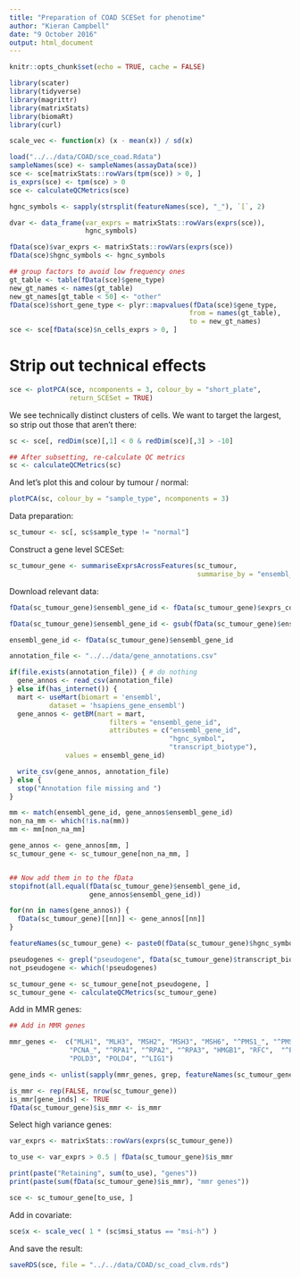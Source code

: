 ```yaml
---
title: "Preparation of COAD SCESet for phenotime"
author: "Kieran Campbell"
date: "9 October 2016"
output: html_document
---
```


```r
knitr::opts_chunk$set(echo = TRUE, cache = FALSE)

library(scater)
library(tidyverse)
library(magrittr)
library(matrixStats)
library(biomaRt)
library(curl)

scale_vec <- function(x) (x - mean(x)) / sd(x)
```


```r
load("../../data/COAD/sce_coad.Rdata")
sampleNames(sce) <- sampleNames(assayData(sce))
sce <- sce[matrixStats::rowVars(tpm(sce)) > 0, ]
is_exprs(sce) <- tpm(sce) > 0
sce <- calculateQCMetrics(sce)

hgnc_symbols <- sapply(strsplit(featureNames(sce), "_"), `[`, 2)

dvar <- data_frame(var_exprs = matrixStats::rowVars(exprs(sce)),
                   hgnc_symbols)

fData(sce)$var_exprs <- matrixStats::rowVars(exprs(sce))
fData(sce)$hgnc_symbols <- hgnc_symbols

## group factors to avoid low frequency ones
gt_table <- table(fData(sce)$gene_type)
new_gt_names <- names(gt_table)
new_gt_names[gt_table < 50] <- "other"
fData(sce)$short_gene_type <- plyr::mapvalues(fData(sce)$gene_type,
                                             from = names(gt_table),
                                             to = new_gt_names)
sce <- sce[fData(sce)$n_cells_exprs > 0, ]
```

# Strip out technical effects

```r
sce <- plotPCA(sce, ncomponents = 3, colour_by = "short_plate",
               return_SCESet = TRUE)
```

We see technically distinct clusters of cells. We want to target the largest, so strip out those that aren't there:

```r
sc <- sce[, redDim(sce)[,1] < 0 & redDim(sce)[,3] > -10]

## After subsetting, re-calculate QC metrics
sc <- calculateQCMetrics(sc)
```

And let's plot this and colour by tumour / normal:

```r
plotPCA(sc, colour_by = "sample_type", ncomponents = 3)
```


Data preparation:

```r
sc_tumour <- sc[, sc$sample_type != "normal"]
```

Construct a gene level SCESet:

```r
sc_tumour_gene <- summariseExprsAcrossFeatures(sc_tumour,
                                               summarise_by = "ensembl_gene_id")
```

Download relevant data:

```r
fData(sc_tumour_gene)$ensembl_gene_id <- fData(sc_tumour_gene)$exprs_collapsed_to

fData(sc_tumour_gene)$ensembl_gene_id <- gsub(fData(sc_tumour_gene)$ensembl_gene_id, pattern = "\\.[0-9]+", replacement = "")

ensembl_gene_id <- fData(sc_tumour_gene)$ensembl_gene_id

annotation_file <- "../../data/gene_annotations.csv"

if(file.exists(annotation_file)) { # do nothing
  gene_annos <- read_csv(annotation_file)
} else if(has_internet()) {
  mart <- useMart(biomart = 'ensembl', 
          dataset = 'hsapiens_gene_ensembl')
  gene_annos <- getBM(mart = mart, 
                         filters = "ensembl_gene_id",
                         attributes = c("ensembl_gene_id",
                                        "hgnc_symbol",
                                        "transcript_biotype"),
              values = ensembl_gene_id)

  write_csv(gene_annos, annotation_file)
} else {
  stop("Annotation file missing and ")
}

mm <- match(ensembl_gene_id, gene_annos$ensembl_gene_id)
non_na_mm <- which(!is.na(mm))
mm <- mm[non_na_mm]

gene_annos <- gene_annos[mm, ]
sc_tumour_gene <- sc_tumour_gene[non_na_mm, ]


## Now add them in to the fData
stopifnot(all.equal(fData(sc_tumour_gene)$ensembl_gene_id,
                    gene_annos$ensembl_gene_id))

for(nn in names(gene_annos)) {
  fData(sc_tumour_gene)[[nn]] <- gene_annos[[nn]]
}

featureNames(sc_tumour_gene) <- paste0(fData(sc_tumour_gene)$hgnc_symbol, "_", fData(sc_tumour_gene)$ensembl_gene_id)

```

```r
pseudogenes <- grepl("pseudogene", fData(sc_tumour_gene)$transcript_biotype)
not_pseudogene <- which(!pseudogenes)

sc_tumour_gene <- sc_tumour_gene[not_pseudogene, ]
sc_tumour_gene <- calculateQCMetrics(sc_tumour_gene)
```

Add in MMR genes:

```r
## Add in MMR genes

mmr_genes <-  c("MLH1", "MLH3", "MSH2", "MSH3", "MSH6", "^PMS1_", "^PMS2_",
               "PCNA_", "^RPA1", "^RPA2", "^RPA3", "HMGB1", "RFC",  "^POLD1", "POLD2", 
               "POLD3", "POLD4", "^LIG1")

gene_inds <- unlist(sapply(mmr_genes, grep, featureNames(sc_tumour_gene)))

is_mmr <- rep(FALSE, nrow(sc_tumour_gene))
is_mmr[gene_inds] <- TRUE
fData(sc_tumour_gene)$is_mmr <- is_mmr
```

Select high variance genes:

```r
var_exprs <- matrixStats::rowVars(exprs(sc_tumour_gene))

to_use <- var_exprs > 0.5 | fData(sc_tumour_gene)$is_mmr

print(paste("Retaining", sum(to_use), "genes"))
print(paste(sum(fData(sc_tumour_gene)$is_mmr), "mmr genes"))

sce <- sc_tumour_gene[to_use, ]
```

Add in covariate:

```r
sce$x <- scale_vec( 1 * (sc$msi_status == "msi-h") )
```

And save the result:

```r
saveRDS(sce, file = "../../data/COAD/sc_coad_clvm.rds")
```